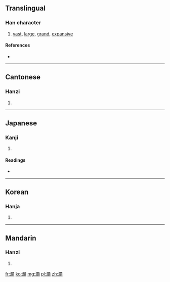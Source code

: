 {{also|灏}}
==Translingual==

===Han character===
{{Han char|rn=85|rad=水|as=21|sn=24|four=3118<sub>6</sub>|canj=水日火金 (EAFC), X水日火金 (XEAFC)}}

# [[vast]], [[large]], [[grand]], [[expansive]]

====References====
* {{Han ref|kx=0663.460|dkj=18811|dj=1072.260|hdz=31797.130|uh=705D|ud=28765|bh=F8AF|bd=63663}}

----

==Cantonese==

===Hanzi===
{{yue-hanzi|jyut=|y=hou6|sim=灏}}

# {{defn|lang=yue|sort=水21}}

----

==Japanese==

===Kanji===
{{ja-kanji|grade=|rs=水21}}

# {{defn|lang=ja|sort=水21}}

====Readings====
* {{ja-readings|on=[[こう]] (kō), [[ごう]] (gō), [[かん]] (kan), [[こん]] (kon)|kun=[[まめじる]] (mamejiru)}}

----

==Korean==

===Hanja===
{{ko-hanja|hangeul=호|eumhun=|rv=ho|mr=ho|y=ho}}

# {{defn|lang=ko|sort=水21}}

----

==Mandarin==

===Hanzi===
{{cmn-hanzi|sim=灏|pin=[[hào]] ([[hao4]])|wg=hao<sup>4</sup>}}

# {{defn|lang=cmn|sort=水21}}

[[fr:灝]]
[[ko:灝]]
[[mg:灝]]
[[pl:灝]]
[[zh:灝]]
